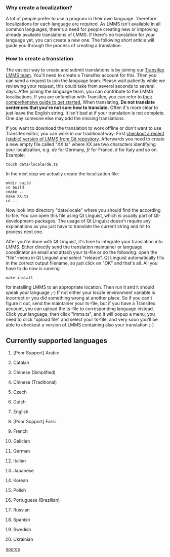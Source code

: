 === Why create a localization? ===
A lot of people prefer to use a program in their own language. Therefore localizations for each language are required. As LMMS isn't available in all common languages, there's a need for people creating new or improving already available translations of LMMS. If there's no translation for your language yet, you can create a new one. The following short article will guide you through the process of creating a translation.

=== How to create a translation ===
The easiest way to create and submit translations is by joining our [https://www.transifex.com/lmms/lmms Transifex LMMS team]. You'll need to create a Transifex account for this. Then you can send a request to join the language team. Please wait patiently while we reviewing your request, this could take from several seconds to several days. After joining the language team, you can contribute to the LMMS localisations. If you are unfamiliar with Transifex, you can refer to [http://docs.transifex.com/getting-started/translators/ their comprehensive guide to get started.] When translating,  '''Do not translate sentences that you're not sure how to translate.''' Often it's more clear to just leave the English string. It isn't bad at if your translation is not complete. One day someone else may add the missing translations.

If you want to download the translation to work offline or don't want to use Transifex editor, you can work in our traditional way: First [[Accessing Git repository|checkout a recent (stable) version of LMMS from Git repository]]. Afterwards you need to create a new empty file called "XX.ts" where XX are two characters identifying your localization, e.g. ''de'' for Germany, ''fr'' for France, ''it'' for Italy and so on. Example:

 touch data/locale/de.ts

In the next step we actually create the localization file:

 mkdir build
 cd build
 cmake ..
 make XX.ts
 cd ..

Now look into directory "data/locale" where you should find the according ts-file. You can open this file using Qt Linguist, which is usually part of Qt-development-packages. The usage of Qt Linguist doesn't require any explanations as you just have to translate the current string and hit <enter> to process next one.

After you're done with Qt Linguist, it's time to integrate your translation into LMMS. Either directly send the translation maintainer or language coordinator an email and attach your ts-file or do the following: open the "file"-menu in Qt Linguist and select "release". Qt Linguist automatically fills in the correct output filename, so just click on "OK" and that's all. All you have to do now is running

 make install

for installing LMMS to an appropriate location. Then run it and it should speak your language ;-) If not either your locale environment variable is incorrect or you did something wrong at another place. So if you can't figure it out, send the maintainer your ts-file, but if you have a Transifex account, you can upload the ts-file to corresponding language instead. Click your language, then click "lmms.ts", and it will popup a menu, you need to click "upload file" and select your ts-file. and very soon you'll be able to checkout a version of LMMS containing also your translation ;-)

==Currently supported languages==
#{{flag|ca}} [Poor Support] Arabic
#{{flag|ca}} Catalan
#{{flag|zh_CN}} Chinese (Simplified)
#{{flag|zh_TW}} Chinese (Traditional)
#{{flag|cs}} Czech
#{{flag|nl}} Dutch
#{{flag|en}} English
#{{flag|fa}} [Poor Support] Farsi
#{{flag|fr}} French
#{{flag|gl}} Galician
#{{flag|de}} German
#{{flag|it}} Italian
#{{flag|ja}} Japanese
#{{flag|ko}} Korean
#{{flag|pl}} Polish
#{{flag|pt-br}} Portuguese (Brazilian)
#{{flag|ru}} Russian
#{{flag|es}} Spanish
#{{flag|sv}} Swedish
#{{flag|uk}} Ukrainian

[http://lmms.git.sourceforge.net/git/gitweb.cgi?p=lmms/lmms;a=tree;f=data/locale;hb=HEAD source]